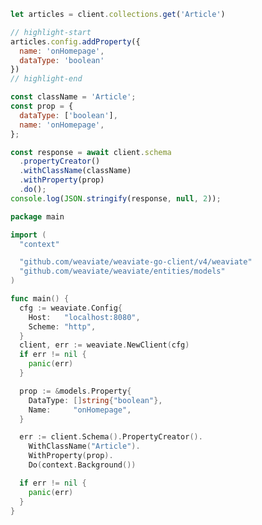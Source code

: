 

<Tabs groupId="languages">
<TabItem value="py" label="Python Client v4">
  <FilteredTextBlock
    text={PyCode}
    startMarker="START AddProperty"
    endMarker="END AddProperty"
    language="py"
  />
</TabItem>

<TabItem value="js" label="JS/TS Client v3">

```js
let articles = client.collections.get('Article')

// highlight-start
articles.config.addProperty({
  name: 'onHomepage',
  dataType: 'boolean'
})
// highlight-end
```

</TabItem>
<TabItem value="js2" label="JS/TS Client v2">

```js
const className = 'Article';
const prop = {
  dataType: ['boolean'],
  name: 'onHomepage',
};

const response = await client.schema
  .propertyCreator()
  .withClassName(className)
  .withProperty(prop)
  .do();
console.log(JSON.stringify(response, null, 2));
```

</TabItem>
<TabItem value="go" label="Go">

```go
package main

import (
  "context"

  "github.com/weaviate/weaviate-go-client/v4/weaviate"
  "github.com/weaviate/weaviate/entities/models"
)

func main() {
  cfg := weaviate.Config{
    Host:   "localhost:8080",
    Scheme: "http",
  }
  client, err := weaviate.NewClient(cfg)
  if err != nil {
    panic(err)
  }

  prop := &models.Property{
    DataType: []string{"boolean"},
    Name:     "onHomepage",
  }

  err := client.Schema().PropertyCreator().
    WithClassName("Article").
    WithProperty(prop).
    Do(context.Background())

  if err != nil {
    panic(err)
  }
}
```

</TabItem>

 <TabItem value="java" label="Java">
     <FilteredTextBlock
       text={JavaCode}
       startMarker="// AddProperty START"
       endMarker="// AddProperty END"
       language="java"
     />
  </TabItem>

</Tabs>
